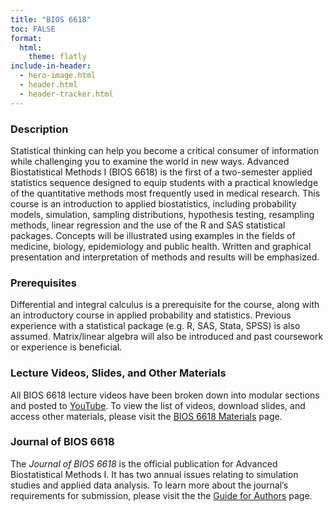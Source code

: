 ```yaml
---
title: "BIOS 6618"
toc: FALSE
format:
  html:
    theme: flatly
include-in-header:
  - hero-image.html
  - header.html
  - header-tracker.html
---
```


### Description

Statistical thinking can help you become a critical consumer of information while challenging you to examine the world in new ways. Advanced Biostatistical Methods I (BIOS 6618) is the first of a two-semester applied statistics sequence designed to equip students with a practical knowledge of the quantitative methods most frequently used in medical research. This course is an introduction to applied biostatistics, including probability models, simulation, sampling distributions, hypothesis testing, resampling methods, linear regression and the use of the R and SAS statistical packages. Concepts will be illustrated using examples in the fields of medicine, biology, epidemiology and public health. Written and graphical presentation and interpretation of methods and results will be emphasized.


### Prerequisites

Differential and integral calculus is a prerequisite for the course, along with an introductory course in applied probability and statistics. Previous experience with a statistical package (e.g. R, SAS, Stata, SPSS) is also assumed. Matrix/linear algebra will also be introduced and past coursework or experience is beneficial. 


### Lecture Videos, Slides, and Other Materials

All BIOS 6618 lecture videos have been broken down into modular sections and posted to [YouTube](https://www.youtube.com/channel/UCB9212rDruEh_xEXQxoExGQ). To view the list of videos, download slides, and access other materials, please visit the [BIOS 6618 Materials](bios_6618_materials) page.


### Journal of BIOS 6618

The *Journal of BIOS 6618* is the official publication for Advanced Biostatistical Methods I. It has two annual issues relating to simulation studies and applied data analysis. To learn more about the journal's requirements for submission, please visit the the [Guide for Authors](journal_of_bios_6618) page.

